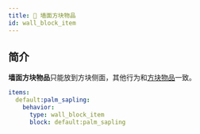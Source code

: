 ```yaml
---
title: 🧱 墙面方块物品
id: wall_block_item
---
```


## 简介

**墙面方块物品**只能放到方块侧面，其他行为和[方块物品](block_item.mdx)一致。

```yaml
items:
  default:palm_sapling:
    behavior:
      type: wall_block_item
      block: default:palm_sapling
```
